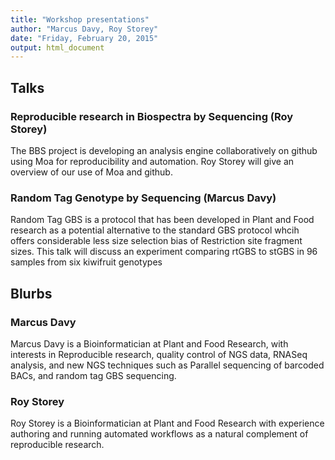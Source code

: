 ---
title: "Workshop presentations"
author: "Marcus Davy, Roy Storey"
date: "Friday, February 20, 2015"
output: html_document
---

Talks
-----

### Reproducible research in Biospectra by Sequencing (Roy Storey)

The BBS project is developing an analysis engine collaboratively on github using Moa for 
reproducibility and automation. Roy Storey will give an overview of our use of Moa and github.

### Random Tag Genotype by Sequencing (Marcus Davy)

Random Tag GBS is a protocol that has been developed in Plant and Food research as a potential 
alternative to the standard GBS protocol whcih offers considerable less size selection bias of Restriction site fragment sizes. This talk will discuss an experiment comparing rtGBS to stGBS in 96 samples from six kiwifruit genotypes


Blurbs
------


### Marcus Davy


Marcus Davy is a Bioinformatician at Plant and Food Research, with interests in Reproducible research,
quality control of NGS data, RNASeq analysis, and new NGS techniques such as Parallel sequencing of barcoded BACs, and random tag GBS sequencing.

### Roy Storey

Roy Storey is a Bioinformatician at Plant and Food Research with experience authoring and running automated workflows as a natural complement of reproducible research.


 
